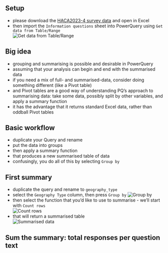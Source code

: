 ## Setup

-   please download the [HACA2023-4 survey data](https://www.gov.scot/binaries/content/documents/govscot/publications/statistics/2024/05/health-and-care-experience-survey-2023-to-2024-results-by-geography/documents/health-and-care-experience-survey-2023-to-2024-geographical-data/health-and-care-experience-survey-2023-to-2024-geographical-data/govscot%3Adocument/Health%2Band%2BCare%2BExperience%2BSurvey%2B2023%2Bto%2B2024%2B-tables%2Bof%2Bresults%2Bby%2Bgeography.xlsx) and open in Excel
-   then import the `Information questions` sheet into PowerQuery using `Get data from Table/Range` </br> ![Get data from Table/Range](../src/images/clipboard-2183037797.png)

## Big idea

-   grouping and summarising is possible and desirable in PowerQuery
-   assuming that your analysis can begin and end with the summarised data
-   if you need a mix of full- and summarised-data, consider doing something different (like a Pivot table)
-   and Pivot tables are a good way of understanding PQ's approach to summarising data: take some data, possibly split by other variables, and apply a summary function
-   it has the advantage that it returns standard Excel data, rather than oddball Pivot tables

## Basic workflow

-   duplicate your Query and rename
-   put the data into groups
-   then apply a summary function
- that produces a new summarised table of data
-   confusingly, you do all of this by selecting `Group by` 

## First summary
- duplicate the query and rename to `geography_type`
- select the `Geography Type` column, then press `Group by` ![Group by](../src/images/clipboard-3037087040.png)
- then select the function that you'd like to use to summarise - we'll start with `Count rows`</br> ![Count rows](../src/images/pq_count_rows.png)
- that will return a summarised table</br>![Summarised data](../src/images/pq_summarised.png)

## Sum the summary: total responses per question text
